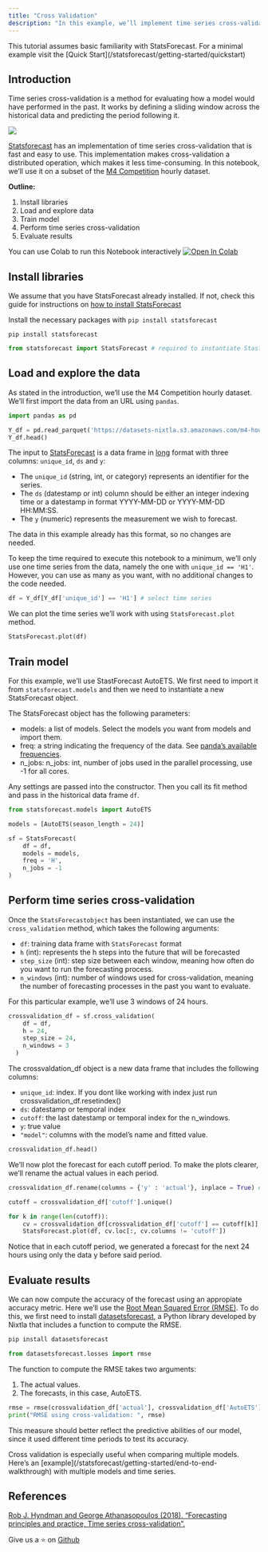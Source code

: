 ```yaml
---
title: "Cross Validation"
description: "In this example, we’ll implement time series cross-validation to evaluate model’s performance."
---
```


<Accordion title="Prerequesites">
This tutorial assumes basic familiarity with StatsForecast. For a minimal example visit the [Quick Start](/statsforecast/getting-started/quickstart)
</Accordion>

## Introduction

Time series cross-validation is a method for evaluating how a model would have performed in the past. It works by defining a sliding window across the historical data and predicting the period following it.

![](/ChainedWindows.gif)

[Statsforecast](/statsforecast/introduction) has an implementation of time series cross-validation that is fast and easy to use. This implementation makes cross-validation a distributed operation, which makes it less time-consuming. In this notebook, we’ll use it on a subset of the [M4 Competition](https://www.sciencedirect.com/science/article/pii/S0169207019301128) hourly dataset.

**Outline:**

1. Install libraries
2. Load and explore data
3. Train model
4. Perform time series cross-validation
5. Evaluate results

<Tip>
You can use Colab to run this Notebook interactively  <a href="https://colab.research.google.com/github/Nixtla/statsforecast/blob/main/nbs/examples/CrossValidation.ipynb" target="_parent"><img src="https://colab.research.google.com/assets/colab-badge.svg" alt="Open In Colab"/></a>
</Tip>



## Install libraries

We assume that you have StatsForecast already installed. If not, check this guide for instructions on [how to install StatsForecast](/statsforecast/getting-started/install)

Install the necessary packages with `pip install statsforecast`

```
pip install statsforecast
```

```python 
from statsforecast import StatsForecast # required to instantiate StastForecast object and use cross-validation method
```


## Load and explore the data

As stated in the introduction, we’ll use the M4 Competition hourly dataset. We’ll first import the data from an URL using `pandas`.

```python 
import pandas as pd 

Y_df = pd.read_parquet('https://datasets-nixtla.s3.amazonaws.com/m4-hourly.parquet') # load the data 
Y_df.head()
```

The input to [StatsForecast](/statsforecast/api-reference/core#statsforecast) is a data frame in [long](https://www.theanalysisfactor.com/wide-and-long-data/) format with three columns: `unique_id`, `ds` and `y`:

- The `unique_id` (string, int, or category) represents an identifier for the series.
- The `ds` (datestamp or int) column should be either an integer indexing time or a datestamp in format YYYY-MM-DD or YYYY-MM-DD HH:MM:SS.
- The `y` (numeric) represents the measurement we wish to forecast.

The data in this example already has this format, so no changes are needed.

To keep the time required to execute this notebook to a minimum, we’ll only use one time series from the data, namely the one with `unique_id == 'H1'`. However, you can use as many as you want, with no additional changes to the code needed.

```python 
df = Y_df[Y_df['unique_id'] == 'H1'] # select time series
```

We can plot the time series we’ll work with using `StatsForecast.plot` method.

```python 
StatsForecast.plot(df)
```


## Train model

For this example, we’ll use StastForecast AutoETS. We first need to import it from `statsforecast.models` and then we need to instantiate a new StatsForecast object.

The StatsForecast object has the following parameters:

- models: a list of models. Select the models you want from models and import them.
- freq: a string indicating the frequency of the data. See [panda’s available frequencies](https://pandas.pydata.org/pandas-docs/stable/user_guide/timeseries.html#offset-aliases).
- n_jobs: n_jobs: int, number of jobs used in the parallel processing, use -1 for all cores.

Any settings are passed into the constructor. Then you call its fit method and pass in the historical data frame `df`.

```python 
from statsforecast.models import AutoETS

models = [AutoETS(season_length = 24)]

sf = StatsForecast(
    df = df, 
    models = models, 
    freq = 'H', 
    n_jobs = -1
)
```


## Perform time series cross-validation

Once the `StatsForecastobject` has been instantiated, we can use the `cross_validation` method, which takes the following arguments:

- `df`: training data frame with `StatsForecast` format
- `h` (int): represents the h steps into the future that will be forecasted
- `step_size` (int): step size between each window, meaning how often do you want to run the forecasting process.
- `n_windows` (int): number of windows used for cross-validation, meaning the number of forecasting processes in the past you want to evaluate.

For this particular example, we’ll use 3 windows of 24 hours.

```python 
crossvalidation_df = sf.cross_validation(
    df = df,
    h = 24,
    step_size = 24,
    n_windows = 3
  )
```

The crossvaldation_df object is a new data frame that includes the following columns:

- `unique_id`: index. If you dont like working with index just run crossvalidation_df.resetindex()
- `ds`: datestamp or temporal index
- `cutoff`: the last datestamp or temporal index for the n_windows.
- `y`: true value
- `"model"`: columns with the model’s name and fitted value.

```python 
crossvalidation_df.head()
```

We’ll now plot the forecast for each cutoff period. To make the plots clearer, we’ll rename the actual values in each period.

```python 
crossvalidation_df.rename(columns = {'y' : 'actual'}, inplace = True) # rename actual values 

cutoff = crossvalidation_df['cutoff'].unique()

for k in range(len(cutoff)): 
    cv = crossvalidation_df[crossvalidation_df['cutoff'] == cutoff[k]]
    StatsForecast.plot(df, cv.loc[:, cv.columns != 'cutoff'])
```

Notice that in each cutoff period, we generated a forecast for the next 24 hours using only the data y before said period.



## Evaluate results

We can now compute the accuracy of the forecast using an appropiate accuracy metric. Here we’ll use the [Root Mean Squared Error (RMSE)](https://en.wikipedia.org/wiki/Root-mean-square_deviation). To do this, we first need to install [datasetsforecast](https://github.com/Nixtla/datasetsforecast/tree/main/), a Python library developed by Nixtla that includes a function to compute the RMSE.

```python 
pip install datasetsforecast
```
```python 
from datasetsforecast.losses import rmse
```

The function to compute the RMSE takes two arguments:

1. The actual values.
2. The forecasts, in this case, AutoETS.

```python 
rmse = rmse(crossvalidation_df['actual'], crossvalidation_df['AutoETS'])
print("RMSE using cross-validation: ", rmse)
```

This measure should better reflect the predictive abilities of our model, since it used different time periods to test its accuracy.

<Tip>
Cross validation is especially useful when comparing multiple models. Here’s an [example](/statsforecast/getting-started/end-to-end-walkthrough) with multiple models and time series.
</Tip>


## References

[Rob J. Hyndman and George Athanasopoulos (2018). “Forecasting principles and practice, Time series cross-validation”.](https://otexts.com/fpp3/tscv.html)


Give us a ⭐ on [Github](https://github.com/nixtla/statsforecast)




